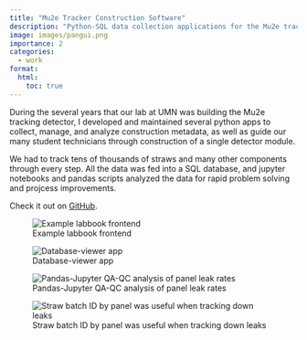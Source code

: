 ```yaml
---
title: "Mu2e Tracker Construction Software"
description: "Python-SQL data collection applications for the Mu2e tracker construction at UMN"
image: images/pangui.png
importance: 2
categories: 
  - work
format: 
  html:
    toc: true
---
```


During the several years that our lab at UMN was building the Mu2e tracking
detector, I developed and maintained several python apps to collect, manage,
and analyze construction metadata, as well as guide our many student
technicians through construction of a single detector module.

We had to track tens of thousands of straws and many other components through
every step. All the data was fed into a SQL database, and jupyter notebooks and
pandas scripts analyzed the data for rapid problem solving and projcess
improvements.

Check it out on [GitHub](https://github.com/bamesserly/mu2e-tracker-factory).

::: {.row}
::: {.col-sm}
![Example labbook frontend](images/pangui.png){.img-fluid .rounded .z-depth-1}

:::
:::

::: {.row}
::: {.col-sm}
![Database-viewer app](images/DBV.png){.img-fluid .rounded .z-depth-1}

:::
:::

::: {.row}
::: {.col-sm}
<!--![](images/leak_rate.png){.img-fluid .rounded .z-depth-1 width=80%} -->
![Pandas-Jupyter QA-QC analysis of panel leak rates](images/leak_rate.png){.img-fluid .rounded .z-depth-1}

:::
:::

::: {.row}
::: {.col-sm}
![Straw batch ID by panel was useful when tracking down leaks](images/straws.png){.img-fluid .rounded .z-depth-1}

:::
:::
